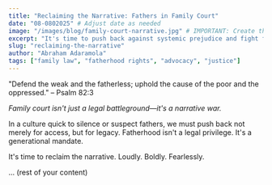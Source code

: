 ```yaml
---
title: "Reclaiming the Narrative: Fathers in Family Court"
date: "08-0802025" # Adjust date as needed
image: "/images/blog/family-court-narrative.jpg" # IMPORTANT: Create this image or use a placeholder
excerpt: "It's time to push back against systemic prejudice and fight for fatherhood."
slug: "reclaiming-the-narrative"
author: "Abraham Adaramola"
tags: ["family law", "fatherhood rights", "advocacy", "justice"]
---
```


"Defend the weak and the fatherless; uphold the cause of the poor and the oppressed." – Psalm 82:3

*Family court isn't just a legal battleground—it's a narrative war.*

In a culture quick to silence or suspect fathers, we must push back not merely for access, but for legacy. Fatherhood isn't a legal privilege. It's a generational mandate.

It's time to reclaim the narrative. Loudly. Boldly. Fearlessly.

... (rest of your content)